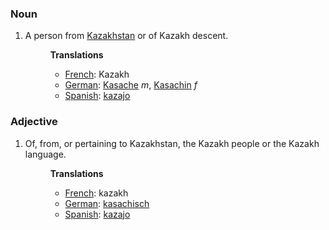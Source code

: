 ===Noun===
#A person from [[Kazakhstan]] or of Kazakh descent.
#:'''Translations'''
#:*[[French]]: Kazakh
#:*[[German]]: [[Kasache]] ''m'', [[Kasachin]] ''f''
#:*[[Spanish]]: [[kazajo]]

===Adjective===
#Of, from, or pertaining to Kazakhstan, the Kazakh people or the Kazakh language.
#:'''Translations'''
#:*[[French]]: kazakh
#:*[[German]]: [[kasachisch]]
#:*[[Spanish]]: [[kazajo]]